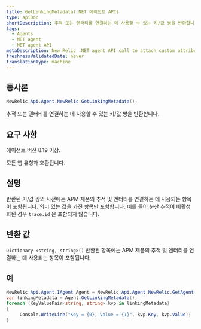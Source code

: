 ```yaml
---
title: GetLinkingMetadata(.NET 에이전트 API)
type: apiDoc
shortDescription: 추적 또는 엔터티를 연결하는 데 사용할 수 있는 키/값 쌍을 반환합니다.
tags:
  - Agents
  - NET agent
  - NET agent API
metaDescription: New Relic .NET agent API call to attach custom attributes to your transaction data.
freshnessValidatedDate: never
translationType: machine
---
```


## 통사론

```cs
NewRelic.Api.Agent.NewRelic.GetLinkingMetadata();
```

추적 또는 엔터티를 연결하는 데 사용할 수 있는 키/값 쌍을 반환합니다.

## 요구 사항

에이전트 버전 8.19 이상.

모든 앱 유형과 호환됩니다.

## 설명

반환된 키/값 쌍의 사전에는 APM 제품의 추적 및 엔터티를 연결하는 데 사용되는 항목이 포함됩니다. 의미 있는 값을 가진 항목만 포함합니다. 예를 들어 분산 추적이 비활성화된 경우 `trace.id` 은 포함되지 않습니다.

## 반환 값

`Dictionary <string, string>()` 반환된 항목에는 APM 제품의 추적 및 엔터티를 연결하는 데 사용되는 항목이 포함됩니다.

## 예

```cs
NewRelic.Api.Agent.IAgent Agent = NewRelic.Api.Agent.NewRelic.GetAgent();
var linkingMetadata = Agent.GetLinkingMetadata();
foreach (KeyValuePair<string, string> kvp in linkingMetadata)
{
     Console.WriteLine("Key = {0}, Value = {1}", kvp.Key, kvp.Value);
}
```